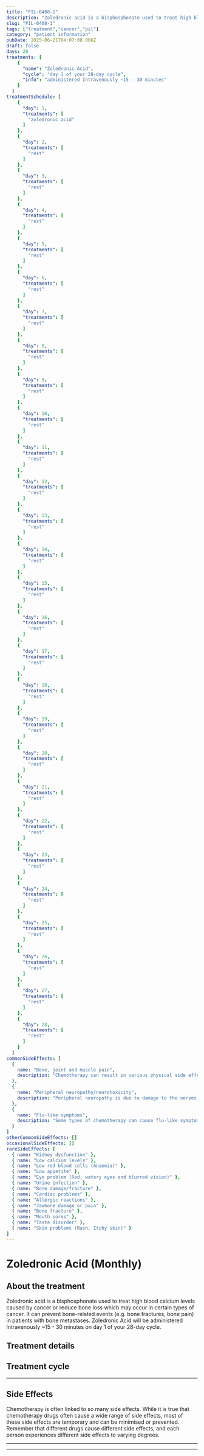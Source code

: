 ```yaml
---
title: "PIL-0408-1"
description: "Zoledronic acid is a bisphosphonate used to treat high blood calcium levels caused by cancer or reduce bone loss which may occur in certain types of cancer. It can prevent bone-related events (e.g. bone fractures, bone pain) in patients with bone metastases. Zoledronic Acid will be administered Intravenously ~15 - 30 minutes on day 1 of your 28-day cycle."
slug: "PIL-0408-1"
tags: ["treatment","cancer","pil"]
category: "patient information"
pubDate: 2025-06-21T04:07:08.066Z
draft: false
days: 28
treatments: [
    {
      "name": "Zoledronic Acid",
      "cycle": "day 1 of your 28-day cycle",
      "info": "administered Intravenously ~15 - 30 minutes"
    }
  ]
treatmentSchedule: [
    {
      "day": 1,
      "treatments": [
        "zoledronic acid"
      ]
    },
    {
      "day": 2,
      "treatments": [
        "rest"
      ]
    },
    {
      "day": 3,
      "treatments": [
        "rest"
      ]
    },
    {
      "day": 4,
      "treatments": [
        "rest"
      ]
    },
    {
      "day": 5,
      "treatments": [
        "rest"
      ]
    },
    {
      "day": 6,
      "treatments": [
        "rest"
      ]
    },
    {
      "day": 7,
      "treatments": [
        "rest"
      ]
    },
    {
      "day": 8,
      "treatments": [
        "rest"
      ]
    },
    {
      "day": 9,
      "treatments": [
        "rest"
      ]
    },
    {
      "day": 10,
      "treatments": [
        "rest"
      ]
    },
    {
      "day": 11,
      "treatments": [
        "rest"
      ]
    },
    {
      "day": 12,
      "treatments": [
        "rest"
      ]
    },
    {
      "day": 13,
      "treatments": [
        "rest"
      ]
    },
    {
      "day": 14,
      "treatments": [
        "rest"
      ]
    },
    {
      "day": 15,
      "treatments": [
        "rest"
      ]
    },
    {
      "day": 16,
      "treatments": [
        "rest"
      ]
    },
    {
      "day": 17,
      "treatments": [
        "rest"
      ]
    },
    {
      "day": 18,
      "treatments": [
        "rest"
      ]
    },
    {
      "day": 19,
      "treatments": [
        "rest"
      ]
    },
    {
      "day": 20,
      "treatments": [
        "rest"
      ]
    },
    {
      "day": 21,
      "treatments": [
        "rest"
      ]
    },
    {
      "day": 22,
      "treatments": [
        "rest"
      ]
    },
    {
      "day": 23,
      "treatments": [
        "rest"
      ]
    },
    {
      "day": 24,
      "treatments": [
        "rest"
      ]
    },
    {
      "day": 25,
      "treatments": [
        "rest"
      ]
    },
    {
      "day": 26,
      "treatments": [
        "rest"
      ]
    },
    {
      "day": 27,
      "treatments": [
        "rest"
      ]
    },
    {
      "day": 28,
      "treatments": [
        "rest"
      ]
    }
  ]
commonSideEffects: [
  {
    name: "Bone, joint and muscle pain",
    description: "Chemotherapy can result in various physical side effects, including cramps and pain in the muscles (myalgia), joints (arthralgia) and bones (ostealgia). Pain may be mild and intermittent, or persistent and severe."
  },
  {
    name: "Peripheral neuropathy/neurotoxicity",
    description: "Peripheral neuropathy is due to damage to the nerves outside the brain and spinal cord. These nerves carry information from the brain to other parts of the body. The usual symptoms are numbness, tingling, and weakness in the extremities like hands and feet."
  },
  {
    name: "Flu-like symptoms",
    description: "Some types of chemotherapy can cause flu-like symptoms within a few hours of treatment. These symptoms generally last for 2 to 3 days. Some types of immunotherapy increase your body's natural immune response, which can cause mild to severe flu-like symptoms."
  }
]
otherCommonSideEffects: []
occasionalSideEffects: []
rareSideEffects: [
  { name: "Kidney dysfunction" },
  { name: "Low calcium levels" },
  { name: "Low red blood cells (Anaemia)" },
  { name: "Low appetite" },
  { name: "Eye problem (Red, watery eyes and blurred vision)" },
  { name: "Urine infection" },
  { name: "Bone damage/fracture" },
  { name: "Cardiac problems" },
  { name: "Allergic reactions" },
  { name: "Jawbone damage or pain" },
  { name: "Bone fracture" },
  { name: "Mouth sores" },
  { name: "Taste disorder" },
  { name: "Skin problems (Rash, Itchy skin)" }
]
---
```


# Zoledronic Acid (Monthly)

## About the treatment

Zoledronic acid is a bisphosphonate used to treat high blood calcium levels caused by cancer or reduce bone loss which may occur in certain types of cancer. It can prevent bone-related events (e.g. bone fractures, bone pain) in patients with bone metastases. Zoledronic Acid will be administered Intravenously ~15 - 30 minutes on day 1 of your 28-day cycle.

## Treatment details

<LegendGrid treatments={treatments} />

## Treatment cycle

<TreatmentCycleGrid treatmentSchedule={treatmentSchedule} />

<hr class="py-0 border-t-[0.5px] border-gray-500" />

## Side Effects

Chemotherapy is often linked to so many side effects. While it is true that chemotherapy drugs often cause a wide range of side effects, most of these side effects are temporary and can be minimised or prevented. Remember that different drugs cause different side effects, and each person experiences different side effects to varying degrees.

<CommonSideEffects commonSideEffects={commonSideEffects} />
<OtherCommonSideEffects otherCommonSideEffects={otherCommonSideEffects} />
<OccasionalSideEffects occasionalSideEffects={occasionalSideEffects} />
<RareSideEffects rareSideEffects={rareSideEffects} />

<hr class="py-0 border-t-[0.5px] border-gray-500" />

<SafeHandlingAccordion />
<GeneralPrecautionsAccordion />
<LifestyleSafetyAccordion />

<hr class="py-0 border-t-[0.5px] border-gray-500" />

<HealthcareTeamContact />
